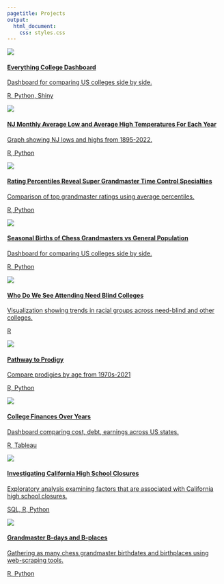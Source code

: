 ```yaml
---
pagetitle: Projects
output:
  html_document:
    css: styles.css
---
```


<div class= "project-card-holder">

<a class= "card-link" href="https://loganlary.shinyapps.io/shiny_college_app/">
<div class= "project-card">
<picture><img  class= "pic select-pic" src="imgs/image_collegeshiny.png"></picture>
<div class="card-description">
  <h4 class= "card-heading">Everything College Dashboard</h4>
  <p class= "card-info">Dashboard for comparing US colleges side by side.</p>
  <p class= "card-tags">R, Python, Shiny</p>
</div>
</div>
</a>
<a class= "card-link" href="https://github.com/larylc/Gallery-Visualizations#what-125-years-of-temperatures-tell-us-about-weather-r">
<div class= "project-card">
<picture><img  class= "pic select-pic" src="imgs/image_njweather.png"></picture>
<div class="card-description">
  <h4 class= "card-heading">NJ Monthly Average Low and Average High Temperatures For Each Year</h4>
  <p class= "card-info">Graph showing NJ lows and highs from 1895-2022.</p>
  <p class= "card-tags">R, Python</p>
</div>
</div>
</a>
<a class= "card-link" href="https://github.com/larylc/Gallery-Visualizations#percentiles-reveal-super-grandmaster-specialties-r">
<div class= "project-card">
<picture><img  class= "pic select-pic" src="imgs/image_supergm.png"></picture>
<div class="card-description">
  <h4 class= "card-heading">Rating Percentiles Reveal Super Grandmaster Time Control Specialties</h4>
  <p class= "card-info">Comparison of top grandmaster ratings using average percentiles.</p>
  <p class= "card-tags">R, Python</p>
</div>
</div>
</a>
<a class= "card-link" href=https://github.com/larylc/Gallery-Visualizations#seasonal-births-of-grandmasters-vs-general-population-r">
<div class= "project-card">
<picture><img  class= "pic select-pic" src="imgs/image_seasonbirths.png"></picture>
<div class="card-description">
  <h4 class= "card-heading">Seasonal Births of Chess Grandmasters vs General Population</h4>
  <p class= "card-info">Dashboard for comparing US colleges side by side.</p>
  <p class= "card-tags">R, Python</p>
</div>
</div>
</a>
<a class= "card-link" href="https://github.com/larylc/Gallery-Visualizations#who-do-we-see-attending-need-blind-colleges-r">
<div class= "project-card">
<picture><img  class= "pic select-pic" src="imgs/image_nbcolleges.png"></picture>
<div class="card-description">
  <h4 class= "card-heading">Who Do We See Attending Need Blind Colleges</h4>
  <p class= "card-info">Visualization showing trends in racial groups across need-blind and other colleges.</p>
  <p class= "card-tags">R</p>
</div>
</div>
</a>
<a class= "card-link" href="https://loganlary.shinyapps.io/prodigy_pathway/">
<div class= "project-card">
<picture><img  class= "pic select-pic" src="imgs/image_prodigy.png"></picture>
<div class="card-description">
  <h4 class= "card-heading">Pathway to Prodigy</h4>
  <p class= "card-info">Compare prodigies by age from 1970s-2021</p>
  <p class= "card-tags">R, Python</p>
</div>
</div>
</a>
<a class= "card-link" href="https://public.tableau.com/app/profile/cedric.lary/viz/CollegeFinancesOverYears/CostDebtandEarnings">
<div class= "project-card">
<picture><img  class= "pic select-pic" src="imgs/image_tableau.png"></picture>
<div class="card-description">
  <h4 class= "card-heading">College Finances Over Years</h4>
  <p class= "card-info">Dashboard comparing cost, debt, earnings across US states.</p>
  <p class= "card-tags">R, Tableau</p>
</div>
</div>
</a>
<a class= "card-link" href="https://larylc.github.io/lary_sql_projects/sql_project1.html">
<div class= "project-card">
<picture><img  class= "pic select-pic" src="imgs/image_sqlmap.png"></picture>
<div class="card-description">
  <h4 class= "card-heading">Investigating California High School Closures</h4>
  <p class= "card-info">Exploratory analysis examining factors that are associated with California high school closures.</p>
  <p class= "card-tags">SQL, R, Python</p>
</div>
</div>
</a>
<a class= "card-link" href="https://larylc.github.io/chess_bdays_bplaces">
<div class= "project-card">
<picture><img  class= "pic select-pic" src="imgs/image_missingbirthdates.png"></picture>
<div class="card-description">
  <h4 class= "card-heading">Grandmaster B-days and B-places</h4>
  <p class= "card-info">Gathering as many chess grandmaster birthdates and birthplaces using web-scraping tools.</p>
  <p class= "card-tags">R, Python</p>
</div>
</div>
</a>
</div>

<script src="https://d3js.org/d3.v6.min.js"></script>
<script src="./script.js" defer></script>

